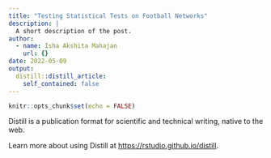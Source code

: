 ```yaml
---
title: "Testing Statistical Tests on Football Networks"
description: |
  A short description of the post.
author:
  - name: Isha Akshita Mahajan
    url: {}
date: 2022-05-09
output:
  distill::distill_article:
    self_contained: false
---
```



```r
knitr::opts_chunk$set(echo = FALSE)
```

Distill is a publication format for scientific and technical writing, native to the web.

Learn more about using Distill at <https://rstudio.github.io/distill>.


